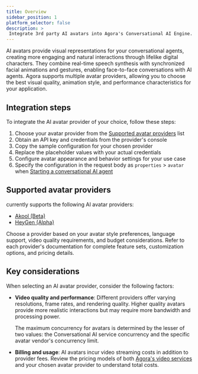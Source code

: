 ```yaml
---
title: Overview
sidebar_position: 1
platform_selector: false
description: >
 Integrate 3rd party AI avatars into Agora's Conversational AI Engine.
---
```


AI avatars provide visual representations for your conversational agents, creating more engaging and natural interactions through lifelike digital characters. They combine real-time speech synthesis with synchronized facial animations and gestures, enabling face-to-face conversations with AI agents. Agora supports multiple avatar providers, allowing you to choose the best visual quality, animation style, and performance characteristics for your application.

## Integration steps

To integrate the AI avatar provider of your choice, follow these steps:

1. Choose your avatar provider from the [Supported avatar providers](#supported-avatar-providers) list
1. Obtain an API key and credentials from the provider's console
1. Copy the sample configuration for your chosen provider
1. Replace the placeholder values with your actual credentials
1. Configure avatar appearance and behavior settings for your use case
1. Specify the configuration in the request body as `properties` > `avatar` when [Starting a conversational AI agent](../../rest-api/join)

## Supported avatar providers

<Vpd k="NAME" /> currently supports the following AI avatar providers:

- [Akool (Beta)](akool)
- [HeyGen (Alpha)](heygen)

Choose a provider based on your avatar style preferences, language support, video quality requirements, and budget considerations. Refer to each provider's documentation for complete feature sets, customization options, and pricing details.

## Key considerations

When selecting an AI avatar provider, consider the following factors:

* **Video quality and performance**: Different providers offer varying resolutions, frame rates, and rendering quality. Higher quality avatars provide more realistic interactions but may require more bandwidth and processing power.

    <Admonition type="info">
    The maximum concurrency for avatars is determined by the lesser of two values: the Conversational AI service concurrency and the specific avatar vendor's concurrency limit.
    </Admonition>

* **Billing and usage**: AI avatars incur video streaming costs in addition to provider fees. Review the pricing models of both [Agora's video services](/video-calling/overview/pricing) and your chosen avatar provider to understand total costs.